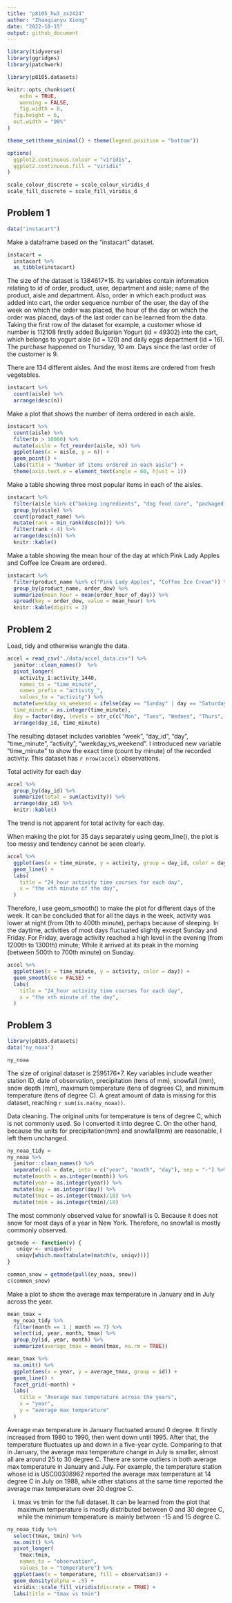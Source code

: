 ```yaml
---
title: "p8105_hw3_zx2424"
author: "Zhaoqianyu Xiong"
date: "2022-10-15"
output: github_document
---
```

```r
library(tidyverse)
library(ggridges)
library(patchwork)

library(p8105.datasets)

knitr::opts_chunk$set(
	echo = TRUE,
	warning = FALSE,
	fig.width = 8, 
  fig.height = 6,
  out.width = "90%"
)

theme_set(theme_minimal() + theme(legend.position = "bottom"))

options(
  ggplot2.continuous.colour = "viridis",
  ggplot2.continuous.fill = "viridis"
)

scale_colour_discrete = scale_colour_viridis_d
scale_fill_discrete = scale_fill_viridis_d
```


## Problem 1
```r
data("instacart")
```

Make a dataframe based on the "instacart" dataset. 
```r
instacart = 
  instacart %>% 
  as_tibble(instacart)
```
The size of the dataset is 1384617*15. Its variables contain information relating to id of order, product, user, department and aisle; name of the product, aisle and department. Also, order in which each product was added into cart, the order sequence number of the user, the day of the week on which the order was placed, the hour of the day on which the order was placed, days of the last order can be learned from the data. Taking the first row of the dataset for example, a customer whose id number is 112108 firstly added Bulgarian Yogurt (id = 49302) into the cart, which belongs to yogurt aisle (id = 120) and daily eggs department (id = 16). The purchase happened on Thursday, 10 am. Days since the last order of the customer is 9.

There are 134 different aisles. And the most items are ordered from fresh vegetables.
```r
instacart %>% 
  count(aisle) %>% 
  arrange(desc(n))
```

Make a plot that shows the number of items ordered in each aisle.
```r
instacart %>% 
  count(aisle) %>% 
  filter(n > 10000) %>% 
  mutate(aisle = fct_reorder(aisle, n)) %>% 
  ggplot(aes(x = aisle, y = n)) + 
  geom_point() + 
  labs(title = "Number of items ordered in each aisle") +
  theme(axis.text.x = element_text(angle = 60, hjust = 1))
```

Make a table showing three most popular items in each of the aisles.
```r
instacart %>% 
  filter(aisle %in% c("baking ingredients", "dog food care", "packaged vegetables fruits")) %>%
  group_by(aisle) %>% 
  count(product_name) %>% 
  mutate(rank = min_rank(desc(n))) %>% 
  filter(rank < 4) %>% 
  arrange(desc(n)) %>%
  knitr::kable()
```

Make a table showing the mean hour of the day at which Pink Lady Apples and Coffee Ice Cream are ordered.
```r
instacart %>%
  filter(product_name %in% c("Pink Lady Apples", "Coffee Ice Cream")) %>%
  group_by(product_name, order_dow) %>%
  summarize(mean_hour = mean(order_hour_of_day)) %>%
  spread(key = order_dow, value = mean_hour) %>%
  knitr::kable(digits = 2)
```

## Problem 2
Load, tidy and otherwise wrangle the data. 
```r
accel = read_csv("./data/accel_data.csv") %>%
  janitor::clean_names()  %>%
  pivot_longer(
    activity_1:activity_1440,
    names_to = "time_minute",
    names_prefix = "activity_",
    values_to = "activity") %>%
  mutate(weekday_vs_weekend = ifelse(day == "Sunday" | day == "Saturday", "weekend", "weekday"),
  time_minute = as.integer(time_minute),
  day = factor(day, levels = str_c(c("Mon", "Tues", "Wednes", "Thurs", "Fri", "Satur", "Sun"), "day"))) %>%
  arrange(day_id, time_minute)
```
The resulting dataset includes variables "week", "day_id", "day", "time_minute", "activity", "weekday_vs_weekend". I introduced new variable "time_minute" to show the exact time (count by minute) of the recorded activity. This dataset has `r nrow(accel)` observations.

Total activity for each day
```r
accel %>%
  group_by(day_id) %>%
  summarize(total = sum(activity)) %>%
  arrange(day_id) %>%
  knitr::kable()
```
The trend is not apparent for total activity for each day.

When making the plot for 35 days separately using geom_line(), the plot is too messy and tendency cannot be seen clearly. 
```r
accel %>%
  ggplot(aes(x = time_minute, y = activity, group = day_id, color = day)) +
  geom_line() +
  labs(
    title = "24_hour activity time courses for each day",
    x = "the xth minute of the day",
  )
```

Therefore, I use geom_smooth() to make the plot for different days of the week. It can be concluded that for all the days in the week, activity was lower at night (from 0th to 400th minute), perhaps because of sleeping. In the daytime, activities of most days fluctuated slightly except Sunday and Friday. For Friday, average activity reached a high level in the evening (from 1200th to 1300th) minute; While it arrived at its peak in the morning (between 500th to 700th minute) on Sunday.
```r
accel %>%
  ggplot(aes(x = time_minute, y = activity, color = day)) +
  geom_smooth(se = FALSE) +
  labs(
    title = "24_hour activity time courses for each day",
    x = "the xth minute of the day",
  )
```

## Problem 3
```r
library(p8105.datasets)
data("ny_noaa")

ny_noaa
```
The size of original dataset is 2595176*7. Key variables include weather station ID, date of observation, precipitation (tens of mm), snowfall (mm), snow depth (mm), maximum temperature (tens of degrees C), and minimum temperature (tens of degree C). A great amount of data is missing for this dataset, reaching `r sum(is.na(ny_noaa))`.

Data cleaning. The original units for temperature is tens of degree C, which is not commonly used. So I converted it into degree C. On the other hand, because the units for precipitation(mm) and snowfall(mm) are reasonable, I left them unchanged.
```r
ny_noaa_tidy = 
ny_noaa %>%
  janitor::clean_names() %>%
  separate(col = date, into = c("year", "month", "day"), sep = "-") %>%
  mutate(month = as.integer(month)) %>%
  mutate(year = as.integer(year)) %>%
  mutate(day = as.integer(day)) %>%
  mutate(tmax = as.integer(tmax)/10) %>%
  mutate(tmin = as.integer(tmin)/10)
```

The most commonly observed value for snowfall is 0. Because it does not snow for most days of a year in New York. Therefore, no snowfall is mostly commonly observed.
```r
getmode <- function(v) {
   uniqv <- unique(v)
   uniqv[which.max(tabulate(match(v, uniqv)))]
}

common_snow = getmode(pull(ny_noaa, snow))
c(common_snow)
```

Make a plot to show the average max temperature in January and in July across the year.
```r
mean_tmax = 
  ny_noaa_tidy %>%
  filter(month == 1 | month == 7) %>%
  select(id, year, month, tmax) %>%
  group_by(id, year, month) %>%
  summarize(average_tmax = mean(tmax, na.rm = TRUE)) 

mean_tmax %>%
  na.omit() %>%
  ggplot(aes(x = year, y = average_tmax, group = id)) +
  geom_line() +
  facet_grid(~month) +
  labs(
    title = "Average max temperature across the years",
    x = "year",
    y = "average max temperature"
  )
```
Average max temperature in January fluctuated around 0 degree. It firstly increased from 1980 to 1990, then went down until 1995. After that, the temperature fluctuates up and down in a five-year cycle.
Comparing to that in January, the average max temperature change in July is smaller, almost all are around 25 to 30 degree C. 
There are some outliers in both average max temperature in January and July. For example, the temperature station whose id is USC00308962 reported the average max temperature at 14 degree C in July on 1988, while other stations at the same time reported the average max temperature over 20 degree C.

i) tmax vs tmin for the full dataset.
It can be learned from the plot that maximum temperature is mostly distributed between 0 and 30 degree C, while the minimum temperature is mainly between -15 and 15 degree C.
```r
ny_noaa_tidy %>%
  select(tmax, tmin) %>%
  na.omit() %>%
  pivot_longer(
    tmax:tmin,
    names_to = "observation",
    values_to = "temperature") %>%
  ggplot(aes(x = temperature, fill = observation)) +
  geom_density(alpha = .5) +
  viridis::scale_fill_viridis(discrete = TRUE) +
  labs(title = "tmax vs tmin")

``` 